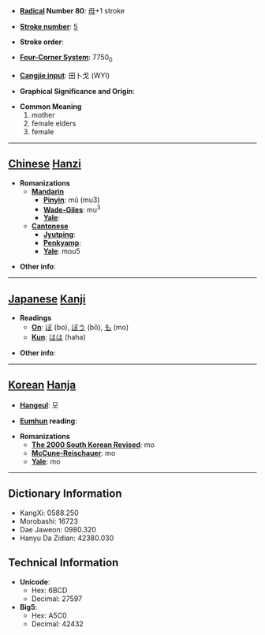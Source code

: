 * '''[[Wiktionary:Chinese radical index| Radical]] Number 80''': [[Wiktionary:Chinese radical index 毋|毋]]+1 stroke

* '''[[Wiktionary:Chinese total strokes index|Stroke number]]''': [[Wiktionary:Chinese total strokes index 5|5]]

* '''Stroke order''': 

* '''[[Wiktionary:Chinese four corner index|Four-Corner System]]''': 7750<sub>0</sub>

* '''[[Wiktionary:Chinese Cangjie index|Cangjie input]]''': 田卜戈 (WYI)

* '''Graphical Significance and Origin''': 

* '''Common Meaning'''
*#mother
*# female elders
*# female


----

== [[Chinese]] [[Hanzi]] ==

* '''Romanizations'''
** '''[[Mandarin]]'''
*** '''[[Pinyin]]''': mǔ (mu3)
*** '''[[Wade-Giles]]''': mu<sup>3</sup>
*** '''[[Yale]]''': 
** '''[[Cantonese]]'''
*** '''[[Jyutping]]''':
*** '''[[Penkyamp]]''': 
*** '''[[Yale]]''': mou5

* '''Other info''': 

----

== [[Japanese]] [[Kanji]] ==

* '''Readings'''
** '''[[On]]''': [[ぼ]] (bo), [[ぼう]] (bō), [[も]] (mo)
** '''[[Kun]]''': [[はは]] (haha)

* '''Other info''':  

----

== [[Korean]] [[Hanja]] ==

* '''[[Hangeul]]''': 모

* '''[[Eumhun]] reading''': 

* '''Romanizations'''
** '''[[The 2000 South Korean Revised Romanization|The 2000 South Korean Revised]]''': mo
** '''[[McCune-Reischauer]]''': mo
** '''[[Yale]]''': mo

----

== Dictionary Information ==

* KangXi: 0588.250
* Morobashi: 16723
* Dae Jaweon: 0980.320
* Hanyu Da Zidian: 42380.030

== Technical Information ==

* '''Unicode''':
** Hex: 6BCD
** Decimal: 27597
* '''Big5''':
** Hex: A5C0
** Decimal: 42432